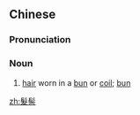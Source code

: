 ==Chinese==
{{zh-forms|s=发髻}}

===Pronunciation===
{{zh-pron
|m=髮jì
|c=faat3 gai3
|cat=n
}}

===Noun===
{{zh-noun}}

# [[hair]] worn in a [[bun]] or [[coil]]; [[bun]]

[[zh:髮髻]]